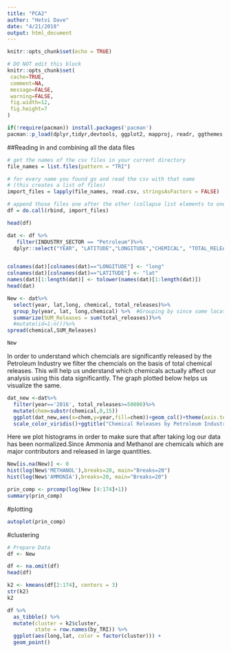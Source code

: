 ```yaml
---
title: "PCA2"
author: "Hetvi Dave"
date: "4/21/2018"
output: html_document
---
```


```r
knitr::opts_chunk$set(echo = TRUE)
```

 ```r
# DO NOT edit this block
knitr::opts_chunk$set(
  cache=TRUE,
  comment=NA,
  message=FALSE,
  warning=FALSE,
  fig.width=12,
  fig.height=7
)
```

```r
if(!require(pacman)) install.packages('pacman')
pacman::p_load(dplyr,tidyr,devtools, ggplot2, mapproj, readr, ggthemes, reshape2,maps, mapdata, ggmap, stringr, gstat,sp, automap,viridis, stats,mclust,cluster,fpc,ggfortify,factoextra)
```

##Reading in and combining all the data files
```r
# get the names of the csv files in your current directory
file_names = list.files(pattern = "TRI")  

# for every name you found go and read the csv with that name 
# (this creates a list of files)
import_files = lapply(file_names, read.csv, stringsAsFactors = FALSE)

# append those files one after the other (collapse list elements to one dataset) and save it as d
df = do.call(rbind, import_files)
```

```r
head(df)
```

```r
dat <- df %>%
   filter(INDUSTRY_SECTOR == "Petroleum")%>%
  dplyr::select("YEAR", "LATITUDE","LONGITUDE","CHEMICAL", "TOTAL_RELEASES")


colnames(dat)[colnames(dat)=="LONGITUDE"] <- "long"
colnames(dat)[colnames(dat)=="LATITUDE"] <- "lat"
names(dat)[1:length(dat)] <- tolower(names(dat)[1:length(dat)])
head(dat)
```

```r
New <- dat%>%
  select(year, lat,long, chemical, total_releases)%>%
  group_by(year, lat, long,chemical) %>%  #Grouping by since some locations had multiple duplicate entries
  summarize(SUM_Releases = sum(total_releases))%>%
  #mutate(id=1:n())%>%
spread(chemical,SUM_Releases)

New
```
In order to understand which chemcials are significantly released by the Petroleum Industry we filter the chemcials on the basis of total chemical releases. This will help us understand which chemicals actually affect our analysis using this data significantly. The graph plotted below helps us visualize the same.
```r
dat_new <-dat%>%
  filter(year=='2016', total_releases>=50000)%>%
  mutate(chem=substr(chemical,0,15))
  ggplot(dat_new,aes(x=chem,y=year,fill=chem))+geom_col()+theme(axis.text.x = element_text(angle = 90, hjust = 1)) + 
  scale_color_viridis()+ggtitle("Chemical Releases by Petroleum Industry in Texas during the year 2016")
```

Here we plot histograms in order to make sure that after taking log our data has been normalized.Since Ammonia and Methanol are chemicals which are major contributors and released in large quantities.
```r
New[is.na(New)] <- 0
hist(log(New$'METHANOL'),breaks=20, main="Breaks=20")
hist(log(New$'AMMONIA'),breaks=20, main="Breaks=20")

```


```r
prin_comp <- prcomp(log(New [4:174]+1))
summary(prin_comp)
```


#plotting
```r
autoplot(prin_comp)
```
#clustering

```r
# Prepare Data
df <- New

df <- na.omit(df)
head(df)
```


```r
k2 <- kmeans(df[2:174], centers = 3)
str(k2)
k2
```

```r
df %>%
  as_tibble() %>%
  mutate(cluster = k2$cluster,
         state = row.names(by_TRI)) %>%
  ggplot(aes(long,lat, color = factor(cluster))) +
  geom_point()
```
  